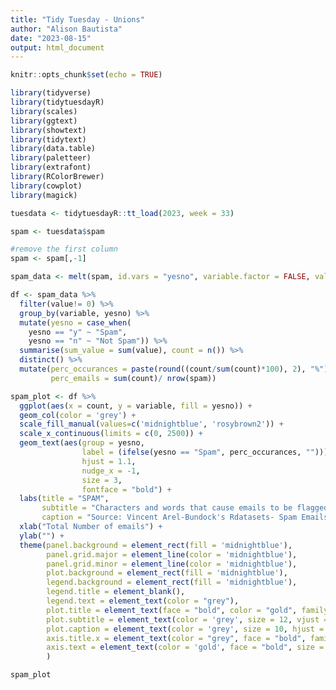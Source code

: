 ```yaml
---
title: "Tidy Tuesday - Unions"
author: "Alison Bautista"
date: "2023-08-15"
output: html_document
---
```


```r
knitr::opts_chunk$set(echo = TRUE)

library(tidyverse)
library(tidytuesdayR)
library(scales)
library(ggtext)
library(showtext)
library(tidytext)
library(data.table)
library(paletteer)
library(extrafont)
library(RColorBrewer)
library(cowplot)
library(magick)
```

```r
tuesdata <- tidytuesdayR::tt_load(2023, week = 33)

spam <- tuesdata$spam

#remove the first column
spam <- spam[,-1]
```
```r
spam_data <- melt(spam, id.vars = "yesno", variable.factor = FALSE, value.factor = FALSE)
```

```r
df <- spam_data %>% 
  filter(value!= 0) %>% 
  group_by(variable, yesno) %>%
  mutate(yesno = case_when(
    yesno == "y" ~ "Spam",
    yesno == "n" ~ "Not Spam")) %>% 
  summarise(sum_value = sum(value), count = n()) %>%
  distinct() %>%
  mutate(perc_occurances = paste(round((count/sum(count)*100), 2), "%"),
         perc_emails = sum(count)/ nrow(spam))


```



```r

spam_plot <- df %>%
  ggplot(aes(x = count, y = variable, fill = yesno)) + 
  geom_col(color = 'grey') +
  scale_fill_manual(values=c('midnightblue', 'rosybrown2')) +
  scale_x_continuous(limits = c(0, 2500)) +
  geom_text(aes(group = yesno, 
                label = (ifelse(yesno == "Spam", perc_occurances, ""))), 
                hjust = 1.1, 
                nudge_x = -1,
                size = 3, 
                fontface = "bold") + 
  labs(title = "SPAM",
       subtitle = "Characters and words that cause emails to be flagged as Spam.\nTotal length of columns indicate how many emails out of the 4600 contained the specified characters, \nand how many emails which contain those characters are flagged as spam",
       caption = "Source: Vincent Arel-Bundock's Rdatasets- Spam Emails | Data Viz by Alison Bautista") +
  xlab("Total Number of emails") +
  ylab("") +
  theme(panel.background = element_rect(fill = 'midnightblue'),
        panel.grid.major = element_line(color = 'midnightblue'),
        panel.grid.minor = element_line(color = 'midnightblue'),
        plot.background = element_rect(fill = 'midnightblue'),
        legend.background = element_rect(fill = 'midnightblue'),
        legend.title = element_blank(),
        legend.text = element_text(color = "grey"),
        plot.title = element_text(face = "bold", color = "gold", family = "PT Serif", size = 80, vjust-15),
        plot.subtitle = element_text(color = 'grey', size = 12, vjust = 6, family = "Spot Mono"),
        plot.caption = element_text(color = 'grey', size = 10, hjust = -0.1),
        axis.title.x = element_text(color = "grey", face = "bold", family = "PT Serif"),
        axis.text = element_text(color = 'gold', face = "bold", size = 10, family = "PT Serif")
        )

spam_plot
```




